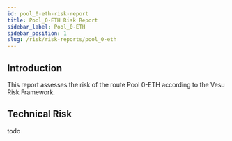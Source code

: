 ```yaml
---
id: pool_0-eth-risk-report
title: Pool_0-ETH Risk Report
sidebar_label: Pool_0-ETH
sidebar_position: 1
slug: /risk/risk-reports/pool_0-eth
---
```



## Introduction

This report assesses the risk of the route Pool 0-ETH according to the Vesu Risk Framework.

## Technical Risk

todo